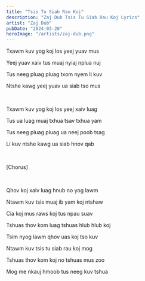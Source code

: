 ```yaml
---
title: "Tsis Tu Siab Rau Koj"
description: "Zaj Dub Tsis Tu Siab Rau Koj Lyrics"
artist: "Zaj Dub"
pubDate: "2024-03-20"
heroImage: "/artists/zaj-dub.png"
---
```


Txawm kuv yog koj los yeej yuav mus

Yeej yuav xaiv tus muaj nyiaj nplua nuj

Tus neeg pluag pluag txom nyem li kuv

Ntshe kawg yeej yuav ua siab tso mus

<br />

Txawm kuv yog koj los yeej xaiv luag

Tus ua luag muaj txhua tsav txhua yam

Tus neeg pluag pluag ua neej poob tsag

Li kuv ntshe kawg ua siab hnov qab

<br />

[Chorus]

<br />

Qhov koj xaiv luag hnub no yog lawm

Ntawm kuv tsis muaj ib yam koj ntshaw

Cia koj mus raws koj tus npau suav

Tshuas thov kom luag tshuas hlub hlub koj

Tsim nyog lawm qhov uas koj tso kuv

Ntawm kuv tsis tu siab rau koj mog

Tshuas thov kom koj no tshuas mus zoo

Mog me nkauj hmoob tus neeg kuv tshua
